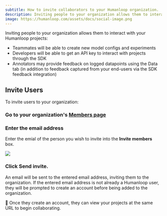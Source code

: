```yaml
---
subtitle: How to invite collaborators to your Humanloop organization.
description: Inviting people to your organization allows them to interact with your Humanloop projects.
image: https://humanloop.com/assets/docs/social-image.png
---
```


Inviting people to your organization allows them to interact with your Humanloop projects:

- Teammates will be able to create new model configs and experiments
- Developers will be able to get an API key to interact with projects through the SDK
- Annotators may provide feedback on logged datapoints using the Data tab (in addition to feedback captured from your end-users via the SDK feedback integration)

## Invite Users

To invite users to your organization:

<Steps>

### Go to your organization's **[Members page](https://app.humanloop.com/account/members)**

### Enter the **email address**

Enter the emial of the person you wish to invite into the **Invite members** box.

<img src="../../assets/images/368d8fb-image.png" />

### Click **Send invite**.

An email will be sent to the entered email address, inviting them to the organization. If the entered email address is not already a Humanloop user, they will be prompted to create an account before being added to the organization.

</Steps>

🎉 Once they create an account, they can view your projects at the same URL to begin collaborating.
